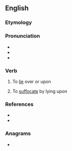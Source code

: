 ==English==

===Etymology===
{{prefix|over|lie|gloss2=to recline|lang=en}}

===Pronunciation===
* {{IPA|/ˌoʊvɚˈlaɪ/|lang=en}}
* {{hyphenation|over|lie|lang=en}}
* {{rhymes|aɪ|lang=en}}

===Verb===
{{en-verb|overlies|overlying|overlay|overlain}}

# To [[lie]] over or upon
# {{lb|en|transitive}} To [[suffocate]] by lying upon

===References===
* {{R:Century 1911}}
* {{R:Webster 1913}}

===Anagrams===
* {{anagrams|en|relievo}}